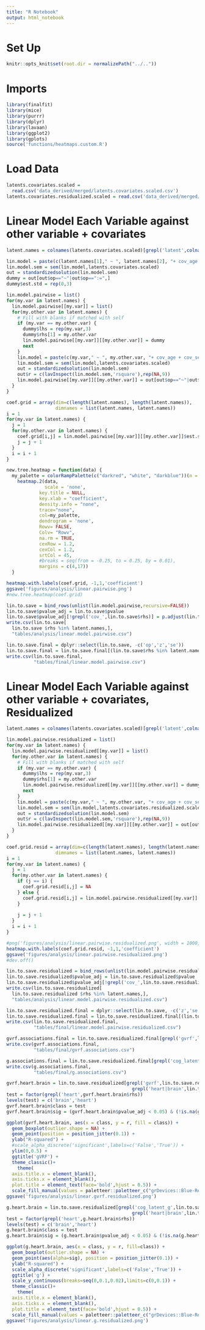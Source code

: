 ```yaml
---
title: "R Notebook"
output: html_notebook
---
```


# Set Up
```r
knitr::opts_knit$set(root.dir = normalizePath("../.."))
```

# Imports
```r
library(finalfit)
library(mice)
library(purrr)
library(dplyr)
library(lavaan)
library(ggplot2)
library(gplots)
source('functions/heatmaps.custom.R')
```

# Load Data
```r
latents.covariates.scaled = 
  read.csv('data_derived/merged/latents.covariates.scaled.csv')
latents.covariates.residualized.scaled = read.csv('data_derived/merged/latents.covariates.residualized.scaled.csv')
```

# Linear Model Each Variable against other variable + covariates 

```r
latent.names = colnames(latents.covariates.scaled)[grepl('latent',colnames(latents.covariates.scaled))]
```

```r
lin.model = paste(c(latent.names[1]," ~ ", latent.names[2], "+ cov_age + cov_sex\n"),collapse = "")
lin.model.sem = sem(lin.model,latents.covariates.scaled)
out = standardizedsolution(lin.model.sem)
dummy = out[out$op=="~"|out$op==":=",]
dummy$est.std = rep(0,3)
```

```r
lin.model.pairwise = list()
for(my.var in latent.names) {
  lin.model.pairwise[[my.var]] = list()
  for(my.other.var in latent.names) {
    # Fill with blanks if matched with self
    if (my.var == my.other.var) {
      dummy$lhs = rep(my.var,3)
      dummy$rhs[1] = my.other.var
      lin.model.pairwise[[my.var]][[my.other.var]] = dummy
      next
    }
    lin.model = paste(c(my.var," ~ ", my.other.var, "+ cov_age + cov_sex\n"),collapse = "")
    lin.model.sem = sem(lin.model,latents.covariates.scaled)
    out = standardizedsolution(lin.model.sem)
    out$r = c(lavInspect(lin.model.sem,'rsquare'),rep(NA,9))
    lin.model.pairwise[[my.var]][[my.other.var]] = out[out$op=="~"|out$op==":=",]
  }
}
```

```r
coef.grid = array(dim=c(length(latent.names), length(latent.names)), 
                  dimnames = list(latent.names, latent.names))
i = 1
for(my.var in latent.names) {
  j = 1
  for(my.other.var in latent.names) {
    coef.grid[i,j] = lin.model.pairwise[[my.var]][[my.other.var]]$est.std[1]
    j = j + 1
  }
  i = i + 1
}
```

```r
new.tree.heatmap = function(data) { 
  my_palette = colorRampPalette(c("darkred", "white", "darkblue"))(n = 50)
    heatmap.2(data,
              scale = 'none',
            key.title = NULL,
            key.xlab = "coefficient",
            density.info = "none",
            trace="none",
            col=my_palette,
            dendrogram = 'none',
            Rowv= FALSE, 
            Colv= "Rowv",
            na.rm = TRUE,
            cexRow = 1.2,
            cexCol = 1.2,
            srtCol = 45,
            #breaks = seq(from = -0.25, to = 0.25, by = 0.01),
            margins = c(4,17))
  }
```

```r
heatmap.with.labels(coef.grid, -1,1,'coefficient')
ggsave('figures/analysis/linear.pairwise.png')
#new.tree.heatmap(coef.grid)
```


```r
lin.to.save = bind_rows(unlist(lin.model.pairwise,recursive=FALSE))
lin.to.save$pvalue_adj = lin.to.save$pvalue 
lin.to.save$pvalue_adj[!grepl('cov_',lin.to.save$rhs)] = p.adjust(lin.to.save$pvalue_adj[!grepl('cov_',lin.to.save$rhs)],'BH')
write.csv(lin.to.save[
  lin.to.save $rhs %in% latent.names,],
  "tables/analysis/linear.model.pairwise.csv")
```

```r
lin.to.save.final = dplyr::select(lin.to.save, -c('op','z','se'))
lin.to.save.final = lin.to.save.final[(lin.to.save$rhs %in% latent.names) & (lin.to.save$rhs != lin.to.save$lhs),]
write.csv(lin.to.save.final,
          "tables/final/linear.model.pairwise.csv")
```

# Linear Model Each Variable against other variable + covariates, Residualized

```r
latent.names = colnames(latents.covariates.scaled)[grepl('latent',colnames(latents.covariates.scaled))]
```

```r
lin.model.pairwise.residualized = list()
for(my.var in latent.names) {
  lin.model.pairwise.residualized[[my.var]] = list()
  for(my.other.var in latent.names) {
    # Fill with blanks if matched with self
    if (my.var == my.other.var) {
      dummy$lhs = rep(my.var,3)
      dummy$rhs[1] = my.other.var
      lin.model.pairwise.residualized[[my.var]][[my.other.var]] = dummy
      next
    }
    lin.model = paste(c(my.var," ~ ", my.other.var, "+ cov_age + cov_sex\n"),collapse = "")
    lin.model.sem = sem(lin.model,latents.covariates.residualized.scaled)
    out = standardizedsolution(lin.model.sem)
    out$r = c(lavInspect(lin.model.sem,'rsquare'),rep(NA,9))
    lin.model.pairwise.residualized[[my.var]][[my.other.var]] = out[out$op=="~"|out$op==":=",]
  }
}
```


```r
coef.grid.resid = array(dim=c(length(latent.names), length(latent.names)), 
                  dimnames = list(latent.names, latent.names))
i = 1
for(my.var in latent.names) {
  j = 1
  for(my.other.var in latent.names) {
    if (j == i) {
      coef.grid.resid[i,j] = NA
    } else {
      coef.grid.resid[i,j] = lin.model.pairwise.residualized[[my.var]][[my.other.var]]$est.std[1]
    }
    
    j = j + 1
  }
  i = i + 1
}
```

```r
#png('figures/analysis/linear.pairwise.residualized.png', width = 1000, height = 800, units = "px")
heatmap.with.labels(coef.grid.resid, -1,1,'coefficient')
ggsave('figures/analysis/linear.pairwise.residualized.png')
#dev.off()
```


```r
lin.to.save.residualized = bind_rows(unlist(lin.model.pairwise.residualized,recursive=FALSE))
lin.to.save.residualized$pvalue_adj = lin.to.save.residualized$pvalue 
lin.to.save.residualized$pvalue_adj[!grepl('cov_',lin.to.save.residualized$rhs)] = p.adjust(lin.to.save.residualized$pvalue_adj[!grepl('cov_',lin.to.save.residualized$rhs)],'BH')
write.csv(lin.to.save.residualized[
  lin.to.save.residualized $rhs %in% latent.names,],
  "tables/analysis/linear.model.pairwise.residualized.csv")
```

```r
lin.to.save.residualized.final = dplyr::select(lin.to.save, -c('z','se'))
lin.to.save.residualized.final = lin.to.save.residualized.final[(lin.to.save$rhs %in% latent.names) & (lin.to.save$rhs != lin.to.save$lhs),]
write.csv(lin.to.save.residualized.final,
          "tables/final/linear.model.pairwise.residualized.csv")
```

```r
gvrf.associations.final = lin.to.save.residualized.final[grepl('gvrf',lin.to.save.residualized.final$lhs),]
write.csv(gvrf.associations.final,
          "tables/final/gvrf.associations.csv")
```

```r
g.associations.final = lin.to.save.residualized.final[grepl('cog_latent_g',lin.to.save.residualized.final$lhs),]
write.csv(g.associations.final,
          "tables/final/g.associations.csv")
```

```r
gvrf.heart.brain = lin.to.save.residualized[grepl('gvrf',lin.to.save.residualized$lhs) & 
                                              grepl('heart|brain',lin.to.save.residualized$rhs),]
test = factor(grepl('heart',gvrf.heart.brain$rhs))
levels(test) = c('brain','heart')
gvrf.heart.brain$class = test
gvrf.heart.brain$sig = (gvrf.heart.brain$pvalue_adj < 0.05) & (!is.na(gvrf.heart.brain$pvalue_adj))
```

```r
ggplot(gvrf.heart.brain, aes(x = class, y = r, fill = class)) + 
  geom_boxplot(outlier.shape = NA) + 
  geom_point(position = position_jitter(0.1)) + 
  ylab("R-squared") + 
  #scale_alpha_discrete('significant',labels=c('False','True')) + 
  ylim(0,0.5) +
  ggtitle('gVRF') + 
  theme_classic()+ 
    theme(
  axis.title.x = element_blank(),
  axis.ticks.x = element_blank(),
  plot.title = element_text(face='bold',hjust = 0.5)) +
  scale_fill_manual(values = paletteer::paletteer_c("grDevices::Blue-Red",6)[c(2,5)] )
ggsave('figures/analysis/linear.gvrf.residualized.png')
```

```r
g.heart.brain = lin.to.save.residualized[grepl('cog_latent_g',lin.to.save.residualized$lhs) & 
                                              grepl('heart|brain',lin.to.save.residualized$rhs),]
test = factor(grepl('heart',g.heart.brain$rhs))
levels(test) = c('brain','heart')
g.heart.brain$class = test
g.heart.brain$sig = (g.heart.brain$pvalue_adj < 0.05) & (!is.na(g.heart.brain$pvalue_adj))
```

```r
ggplot(g.heart.brain, aes(x = class, y = r, fill=class)) + 
  geom_boxplot(outlier.shape = NA) + 
  geom_point(aes(alpha=sig), position = position_jitter(0.1)) + 
  ylab("R-squared") + 
  scale_alpha_discrete('significant',labels=c('False','True')) +
  ggtitle('g') + 
  scale_y_continuous(breaks=seq(0,0.1,0.02),limits=c(0,0.1)) +
  theme_classic()+ 
    theme(
  axis.title.x = element_blank(),
  axis.ticks.x = element_blank(),
  plot.title = element_text(face='bold',hjust = 0.5)) + 
  scale_fill_manual(values = paletteer::paletteer_c("grDevices::Blue-Red",6)[c(2,5)] )
ggsave('figures/analysis/linear.g.residualized.png')
```